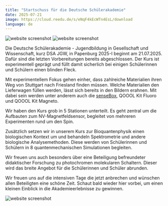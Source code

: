 ```yaml
---
title: "Startschuss für die Deutsche Schülerakademie"
date: 2025-07-21
image: https://cloud.reedu.de/s/eNqF4kEcWTn4EsL/download
language: de
---
```


![website screenshot](https://cloud.reedu.de/s/zXwnaKz2W345HXD/download)
![website screenshot](https://cloud.reedu.de/s/eNqF4kEcWTn4EsL/download)

Die Deutsche Schülerakademie - Jugendbildung in Gesellschaft und Wissenschaft, kurz DSA JGW, in Papenburg 2025-I beginnt am 21.07.2025. Dafür sind die letzten Vorbereitungen bereits abgeschlossen. Der Kurs ist experimentell geprägt und füllt damit sicherlich bei einigen Schülerinnen und Schülern einen blinden Fleck.

Mit experimentellem Fokus gehen einher, dass zahlreiche Materialien ihren Weg von Stuttgart nach Friesland finden müssen. Welche Materialien den Lieferwagen füllen werden, lässt sich bereits in den Bildern erahnen. Mit dabei sein werden unter anderem auch die [senseBox](https://sensebox.de/), QOOOL Kit Fluoro und QOOOL Kit Magneto.

Wir haben den Kurs grob in 5 Stationen unterteilt. Es geht zentral um die Aufbauten zum NV-Magnetfeldsensor, begleitet von mehreren Experimenten rund um den Spin.

Zusätzlich setzen wir in unserem Kurs zur Bioquantenphysik einen biologischen Kontext um und behandeln Spektrometrie und andere biologische Analysemethoden. Diese werden von Schülerinnen und Schülern in 8 quantenmechanischen Simulationen begleiten.

Wir freuen uns auch besonders über eine Beteiligung befreundeter didaktischer Forschung zu photochromen molekularen Schaltern. Dieser wird das breite Angebot für die Schülerinnen und Schüler abrunden.

Wir freuen uns auf die intensiven Tage die jetzt anbrechen und wünschen allen Beteiligten eine schöne Zeit. Schaut bald wieder hier vorbei, um einen kleinen Einblick in die Akademieerlebnisse zu gewinnen.

![website screenshot](https://cloud.reedu.de/s/Nj9jgHyZjzxmMGa/download)
